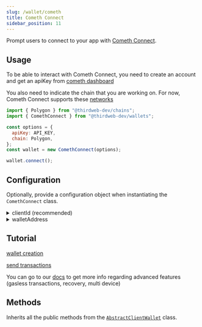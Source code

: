 ```yaml
---
slug: /wallet/cometh
title: Cometh Connect
sidebar_position: 11
---
```



Prompt users to connect to your app with [Cometh Connect](https://docs.cometh.io/connect/cometh-connect/what-is-connect).

## Usage

To be able to interact with Cometh Connect, you need to create an account and get an apiKey from [cometh dashboard](https://app.cometh.io/dashboard)

You also need to indicate the chain that you are working on. For now, Cometh Connect supports these [networks](https://docs.cometh.io/connect/cometh-connect/supported-networks)

```javascript
import { Polygon } from "@thirdweb-dev/chains";
import { ComethConnect } from "@thirdweb-dev/wallets";

const options = {
  apiKey: API_KEY,
  chain: Polygon,
};
const wallet = new ComethConnect(options);

wallet.connect();
```

## Configuration

Optionally, provide a configuration object when instantiating the `ComethConnect` class.

<details>
  <summary>clientId (recommended) </summary>
  <div>

Provide `clientId` to use the thirdweb RPCs for given `chains`

You can create a client ID for your application from [thirdweb dashboard](https://thirdweb.com/create-api-key).

```javascript
import { Polygon } from "@thirdweb-dev/chains";
import { ComethConnect } from "@thirdweb-dev/wallets";

const options = {
  apiKey: API_KEY,
  chain: Polygon,
};
const wallet = new ComethConnect(
  {
    clientId: "YOUR_CLIENT_ID",
  },
  options,
);
```

</div>
</details>

<details>
  <summary>walletAddress</summary>
  <div>

Connect to an existing Cometh Connect smart wallet

This parameter allow you to connect to a user that already created a Cometh Connect smart wallet, see our [`docs`](https://docs.cometh.io/connect/cometh-connect/create-a-wallet#connect-to-an-existing-wallet) for more info.

```javascript
import { Polygon } from "@thirdweb-dev/chains";
import { ComethConnect } from "@thirdweb-dev/wallets";

const options = {
  apiKey: API_KEY,
  chain: Polygon,
  walletAddress: walletAddress,
};
const wallet = new ComethConnect(options);
```

</div>
</details>

## Tutorial

[wallet creation](https://docs.cometh.io/connect/cometh-connect/create-a-wallet)

[send transactions](https://docs.cometh.io/connect/cometh-connect/send-transactions)

You can go to our [docs](https://docs.cometh.io/connect/cometh-connect) to get more info regarding advanced features (gasless transactions, recovery, multi device)

## Methods

Inherits all the public methods from the [`AbstractClientWallet`](interfaces/abstract-client-wallet) class.
